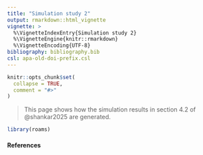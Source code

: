 ```yaml
---
title: "Simulation study 2"
output: rmarkdown::html_vignette
vignette: >
  %\VignetteIndexEntry{Simulation study 2}
  %\VignetteEngine{knitr::rmarkdown}
  %\VignetteEncoding{UTF-8}
bibliography: bibliography.bib
csl: apa-old-doi-prefix.csl
---
```


```r
knitr::opts_chunk$set(
  collapse = TRUE,
  comment = "#>"
)
```

> This page shows how the simulation results in section 4.2 of @shankar2025 are generated.

```r
library(roams)
```


#### References
